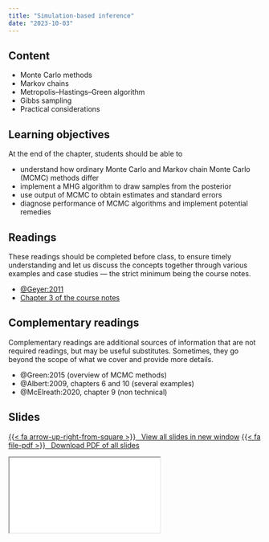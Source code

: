 ```yaml
---
title: "Simulation-based inference"
date: "2023-10-03"
---
```



## Content

- Monte Carlo methods
- Markov chains
- Metropolis--Hastings--Green algorithm
- Gibbs sampling
- Practical considerations

## Learning objectives

At the end of the chapter, students should be able to

- understand how ordinary Monte Carlo and Markov chain Monte Carlo (MCMC) methods differ
- implement a MHG algorithm to draw samples from the posterior
- use output of MCMC to obtain estimates and standard errors
- diagnose performance of MCMC algorithms and implement potential remedies


## Readings

:::{.callout-warning}

These readings should be completed before class, to ensure timely understanding and let us discuss the concepts together through various examples and case studies --- the strict minimum being the course notes.

:::

- [@Geyer:2011](https://www.mcmchandbook.net/HandbookChapter1.pdf)
- [Chapter 3 of the course notes](https://lbelzile.github.io/MATH80601A/mcmc.html)


## Complementary readings

:::{.callout-warning}
Complementary readings are additional sources of information that are not required readings, but may be useful substitutes. Sometimes, they go beyond the scope of what we cover and provide more details.
:::

- @Green:2015 (overview of MCMC methods)
- @Albert:2009, chapters 6 and 10 (several examples)
- @McElreath:2020, chapter 9 (non technical)


## Slides


<p class="text-center"><a class="btn btn-success btn-lg" target="_blank" href="../slides/bayesmod-slides3.html">{{< fa arrow-up-right-from-square >}} &ensp;View all slides in new window</a> <a class="btn btn-success btn-lg" target="_blank" href="../slides/bayesmod-slides3.pdf" role="button">{{< fa file-pdf >}} &ensp;Download PDF of all slides</a></p>


<div class="ratio ratio-16x9">
<iframe class="slide-deck" src="../slides/bayesmod-slides3.html"></iframe>
</div>

